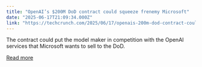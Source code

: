 ```yaml
---
title: "OpenAI’s $200M DoD contract could squeeze frenemy Microsoft"
date: "2025-06-17T21:09:34.000Z"
link: "https://techcrunch.com/2025/06/17/openais-200m-dod-contract-could-squeeze-frenemy-microsoft/"
---
```


The contract could put the model maker in competition with the OpenAI services that Microsoft wants to sell to the DoD.

[Read more](https://techcrunch.com/2025/06/17/openais-200m-dod-contract-could-squeeze-frenemy-microsoft/)
